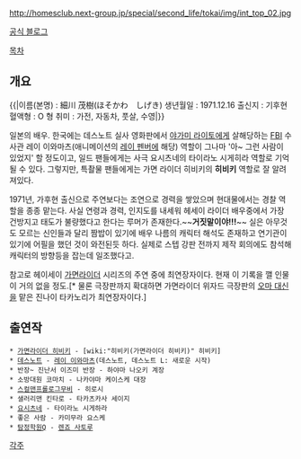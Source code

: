 http://homesclub.next-group.jp/special/second_life/tokai/img/int_top_02.jpg

[http://ameblo.jp/shigeki-hosokawa/ 공식 블로그]

[[목차]]

== 개요 ==
{{|이름(본명) : 細川 茂樹(ほそかわ　しげき) 
생년월일 : 1971.12.16 
출신지 : 기후현 
혈액형 : O 형 
취미 : 가전, 자동차, 풋살, 수영|}}

일본의 배우. 한국에는 데스노트 실사 영화판에서 [[야가미 라이토]]에게 살해당하는 [[FBI]] 수사관 레이 이와마츠(애니메이션의 [[레이 펜버]]에 해당) 역할이 그나마 '아~ 그런 사람이 있었지' 할 정도이고, 일드 팬들에게는 사극 요시츠네의 타이라노 시게히라 역할로 기억 될 수 있다. 그렇지만, 특촬물 팬들에게는 가면 라이더 히비키의 '''히비키''' 역할로 잘 알려져있다.

1971년, 가후현 출신으로 주연보다는 조연으로 경력을 쌓았으며 현대물에서는 경찰 역할을 종종 맡는다. 사실 연령과 경력, 인지도를 내세워 헤세이 라이더 배우중에서 가장 건방지고 태도가 불량했다고 한다는 루머가 존재한다.~~'''거짓말이야!!!'''~~ 실은 아무것도 모르는 신인들과 달리 짬밥이 있기에 배우 나름의 캐릭터 해석도 존재하고 연기관이 있기에 어필을 했던 것이 와전된듯 하다. 실제로 스텝 강판 전까지 제작 회의에도 참석해 캐릭터의 방향등을 잡는데 일조했다고.

참고로 헤이세이 [[가면라이더]] 시리즈의 주연 중에 최연장자이다. 현재 이 기록을 깰 인물이 거의 없을 정도.[* 물론 극장판까지 확대하면 가면라이더 위자드 극장판의 [[오마 대신]]을 맡은 진나이 타카노리가 최연장자이다.]

== 출연작 ==
 * [[가면라이더 히비키]] - [wiki:"히비키(가면라이더 히비키)" 히비키]
 * [[데스노트]] - [[레이 펜버|레이 이와마츠]](데스노트, 데스노트 L: 새로운 시작)
 * 반장~ 진난서 이즈미 반장 - 하야마 나오키 계장
 * 소방대원 코마치 - 나카야마 케이스케 대장
 * [[스컬맨]]프롤로그무비 - 히로시
 * 샐러리맨 킨타로 - 타카츠카사 세이지
 * [[요시츠네]] - 타이라노 시게하라
 * 좋은 사람 - 카미무라 요스케
 * [[탐정학원Q]] - [[렌죠 사토루]]


[[각주]]
